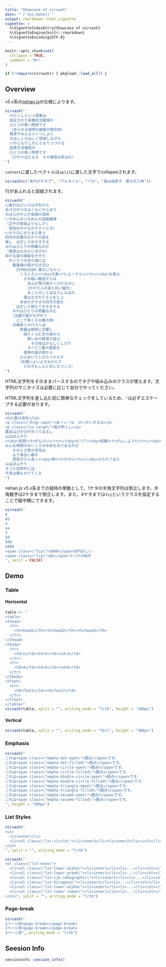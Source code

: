 ```yaml
---
title: "Showcase of nirvash"
date: "`r Sys.Date()`"
output: rmarkdown::html_vignette
vignette: >
  %\VignetteIndexEntry{Showcase of nirvash}
  %\VignetteEngine{knitr::rmarkdown}
  %\VignetteEncoding{UTF-8}
---
```


```r
knitr::opts_chunk$set(
  collapse = TRUE,
  comment = "#>"
)

if (!require(nirvash)) { pkgload::load_all() }
```

## Overview

v5.x系の[nehan.js](https://github.com/tategakibunko/nehan.js)の仕様によります。

```r
nirvash("
  わたくしといふ現象は
  仮定された有機交流電燈の
  ひとつの青い照明です
  （あらゆる透明な幽霊の複合体）
  風景やみんなといつしよに
  せはしくせはしく明滅しながら
  いかにもたしかにともりつづける
  因果交流電燈の
  ひとつの青い照明です
  （ひかりはたもち　その電燈は失はれ）
")
```

`context`に渡したベクトルは`split`に渡した文字でcollapseされます。

```r
nirvash(c("あれがデネブ", "アルタイル", "ベガ", "君は指差す　夏の大三角"))
```

行があふれると段組されます。

```r
nirvash("
心象のはひいろはがねから
あけびのつるはくもにからまり
のばらのやぶや腐植の湿地
いちめんのいちめんの諂曲模様
（正午の管楽よりもしげく
　琥珀のかけらがそそぐとき）
いかりのにがさまた青さ
四月の気層のひかりの底を
唾し　はぎしりゆききする
おれはひとりの修羅なのだ
（風景はなみだにゆすれ）
砕ける雲の眼路をかぎり
　れいろうの天の海には
　　聖玻璃の風が行き交ひ
　　　ZYPRESSEN 春のいちれつ
　　　　くろぐろと<ruby>光素<rt>エーテル</rt></ruby>を吸ひ
　　　　　その暗い脚並からは
　　　　　　天山の雪の稜さへひかるのに
　　　　　　（かげろふの波と白い偏光）
　　　　　　まことのことばはうしなはれ
　　　　　雲はちぎれてそらをとぶ
　　　　ああかがやきの四月の底を
　　　はぎしり燃えてゆききする
　　おれはひとりの修羅なのだ
　　（玉髄の雲がながれて
　　　どこで啼くその春の鳥）
　　日輪青くかげろへば
　　　　修羅は樹林に交響し
　　　　　陥りくらむ天の椀から
　　　　　　黒い木の群落が延び
　　　　　　　その枝はかなしくしげり
　　　　　　すべて二重の風景を
　　　　　喪神の森の梢から
　　　　ひらめいてとびたつからす
　　　　（気層いよいよすみわたり
　　　　　ひのきもしんと天に立つころ）
")
```

HTML文字列をそのままパースするのでタグや組み込みのクラスが使えます。文字列のサニタイズは必要に応じて自分でやってください。

HTML文字列を差し込む前に簡単なチェックをしているため、`"`は必ずエスケープする必要があります。

```r
nirvash("
<h2>雲の信号</h2>
<p class=\"drop-caps\">あゝいゝな　せいせいするな</p>
<p class=\"xx-large\">風が吹くし</p>
農具はぴかぴか光つてゐるし
山はぼんやり
<ruby>岩頸<rt>がんけい</rt></ruby>だつて<ruby>岩鐘<rt>がんしよう</rt></ruby>だつて
みんな時間のないころのゆめをみてゐるのだ
　　そのとき雲の信号は
　　もう青白い春の
　　禁慾のそら高く<ruby>掲<rt>かか</rt></ruby>げられてゐた
山はぼんやり
きつと四本杉には
今夜は雁もおりてくる
")
```

nehan.js v5.x系までの独特の挙動として、1ケタの半角文字列は倒立します。半角数字は2ケタまで倒立します。また、4ケタまでは`tcy`というクラスを指定することで縦中横にできます。

```r
nirvash("
A
A5
a
aa
5
50
500
5000
<span class=\"tcy\">5000</span>兆円ほしい
<span class=\"tcy\">A5</span>ランクの和牛
", serif = FALSE)
```

## Demo

### Table

#### Horizontal

```r
table <- "
<table>
<thead>
  <tr>
    <th>head1</th><th>head2</th><th>head3</th>
  </tr>
</thead>
<tbody>
  <tr>
    <td>1</td><td>2</td><td>3</td>
  </tr>
  <tr>
    <td>4</td><td>5</td><td>6</td>
  </tr>
</tbody>
<tfoot>
  <tr>
    <td>foot1</td><td>foot2</td>
  </tr>
</tfoot>
</table>"
nirvash(table, split = "", writing_mode = "lrtb", height = "300px")
```

#### Vertical

```r
nirvash(table, split = "", writing_mode = "tbrl", height = "300px")
```

### Emphasis

```r
nirvash("
これは<span class=\"empha-dot-open\">圏点</span>です。
これは<span class=\"empha-dot-filled\">圏点</span>です。
これは<span class=\"empha-circle-open\">圏点</span>です。
これは<span class=\"empha-circle-filled\">圏点</span>です。
これは<span class=\"empha-double-circle-open\">圏点</span>です。
これは<span class=\"empha-double-circle-filled\">圏点</span>です。
これは<span class=\"empha-triangle-open\">圏点</span>です。
これは<span class=\"empha-triangle-filled\">圏点</span>です。
これは<span class=\"empha-sesame-open\">圏点</span>です。
これは<span class=\"empha-sesame-filled\">圏点</span>です。
", height = "300px")
```

### List Styles

```r
nirvash("
<ul>
  <li>outer</li>
  <li><ul class=\"lst-circle\"><li>inner1</li><li>inner2</li></ul></li>
</ul>
", split = "", writing_mode = "lrtb")
```

```r
nirvash("
<ol class=\"lst-none\">
  <li><ol class=\"lst-lower-alpha\"><li>inner1</li><li>...</li></ol></li>
  <li><ol class=\"lst-lower-greek\"><li>inner1</li><li>...</li></ol></li>
  <li><ol class=\"lst-cjk-ideographic\"><li>inner1</li><li>...</li></ol></li>
  <li><ol class=\"lst-hiragana\"><li>inner1</li><li>...</li></ol></li>
  <li><ol class=\"lst-lower-alpha\"><li>inner1</li><li>...</li></ol></li>
  <li><ol class=\"lst-lower-roman\"><li>inner1</li><li>...</li></ol></li>
</ol>", split = "", writing_mode = "lrtb")
```

### Page-break

```r
nirvash("
1ページ目<page-break></page-break>
2ページ目<page-break></page-break>
3ページ目", writing_mode = "lrtb")
```

## Seesion Info

```r
sessioninfo::session_info()
```
